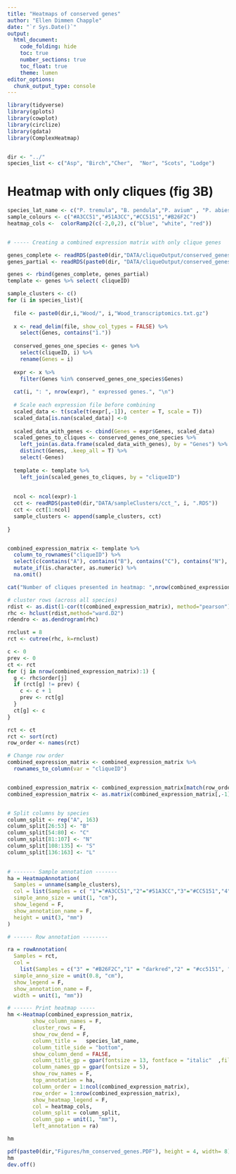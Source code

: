 ```yaml
---
title: "Heatmaps of conserved genes"
author: "Ellen Dimmen Chapple"
date: "`r Sys.Date()`"
output: 
  html_document:
    code_folding: hide
    toc: true
    number_sections: true
    toc_float: true
    theme: lumen
editor_options:
  chunk_output_type: console
---
```


```r

library(tidyverse)
library(gplots)
library(cowplot)
library(circlize)
library(gdata)
library(ComplexHeatmap)


dir <- "../"
species_list <- c("Asp", "Birch","Cher",  "Nor", "Scots", "Lodge") 

```


# Heatmap with only cliques (fig 3B)

```r

species_lat_name <- c("P. tremula", "B. pendula","P. avium" , "P. abies", "P. sylvestris", "P. contorta")
sample_colours <- c("#A3CC51","#51A3CC","#CC5151","#B26F2C")
heatmap_cols <-  colorRamp2(c(-2,0,2), c("blue", "white", "red"))


# ----- Creating a combined expression matrix with only clique genes

genes_complete <- readRDS(paste0(dir,"DATA/cliqueOutput/conserved_genes_COMPLETE_wider.RDS"))
genes_partial <- readRDS(paste0(dir, "DATA/cliqueOutput/conserved_genes_PARTIAL_wider.RDS")) %>% filter(conservedType == "partiallySign") %>% select(-(OriginalCliqueSize))

genes <- rbind(genes_complete, genes_partial)
template <- genes %>% select( cliqueID)

sample_clusters <- c()
for (i in species_list){
 
  file <- paste0(dir,i,"Wood/", i,"Wood_transcriptomics.txt.gz")
  
  x <- read_delim(file, show_col_types = FALSE) %>%
    select(Genes, contains("1."))
  
  conserved_genes_one_species <- genes %>% 
    select(cliqueID, i) %>% 
    rename(Genes = i)
  
  expr <- x %>% 
    filter(Genes %in% conserved_genes_one_species$Genes)
  
  cat(i, ": ", nrow(expr), " expressed genes.", "\n")
  
  # Scale each expression file before combining
  scaled_data <- t(scale(t(expr[,-1]), center = T, scale = T))
  scaled_data[is.nan(scaled_data)] <-0 
  
  scaled_data_with_genes <- cbind(Genes = expr$Genes, scaled_data)
  scaled_genes_to_cliques <- conserved_genes_one_species %>% 
    left_join(as.data.frame(scaled_data_with_genes), by = "Genes") %>% 
    distinct(Genes, .keep_all = T) %>% 
    select(-Genes)
  
  template <- template %>% 
    left_join(scaled_genes_to_cliques, by = "cliqueID")
  
 
  ncol <- ncol(expr)-1
  cct <- readRDS(paste0(dir,"DATA/sampleClusters/cct_", i, ".RDS"))
  cct <- cct[1:ncol]
  sample_clusters <- append(sample_clusters, cct)
  
}


combined_expression_matrix <- template %>% 
  column_to_rownames("cliqueID") %>% 
  select(c(contains("A"), contains("B"), contains("C"), contains("N"), contains("S"), contains("L")))%>%
  mutate_if(is.character, as.numeric) %>% 
  na.omit() 

cat("Number of cliques presented in heatmap: ",nrow(combined_expression_matrix) )

# cluster rows (across all species)
rdist <- as.dist(1-cor(t(combined_expression_matrix), method="pearson"))
rhc <- hclust(rdist,method="ward.D2")
rdendro <- as.dendrogram(rhc)

rnclust = 8
rct <- cutree(rhc, k=rnclust)

c <- 0
prev <- 0
ct <- rct
for (j in nrow(combined_expression_matrix):1) {
  g <- rhc$order[j]
  if (rct[g] != prev) {
    c <- c + 1
    prev <- rct[g]
  }
  ct[g] <- c
}

rct <- ct
rct <- sort(rct)
row_order <- names(rct)

# Change row order 
combined_expression_matrix <- combined_expression_matrix %>% 
  rownames_to_column(var = "cliqueID")


combined_expression_matrix <- combined_expression_matrix[match(row_order, combined_expression_matrix$cliqueID),]
combined_expression_matrix <- as.matrix(combined_expression_matrix[,-1])


# Split columns by species
column_split <- rep("A", 163)
column_split[26:53] <- "B"
column_split[54:80] <- "C"
column_split[81:107] <- "N"
column_split[108:135] <- "S"
column_split[136:163] <- "L"

           
# ------- Sample annotation -------
ha = HeatmapAnnotation(
  Samples = unname(sample_clusters),
  col = list(Samples = c( "1"="#A3CC51","2"="#51A3CC","3"="#CC5151","4"="#B26F2C")),
  simple_anno_size = unit(1, "cm"),
  show_legend = F,
  show_annotation_name = F,
  height = unit(3, "mm")
)

# ------ Row annotation --------

ra = rowAnnotation(
  Samples = rct,
  col = 
    list(Samples = c("3" = "#B26F2C","1" = "darkred","2" = "#cc5151", "8" = "#A3CC51", "6" = "#51A3CC", "7" = "#034e7b" ,  "4" ="chocolate4", "5" ="mediumpurple3")),
  simple_anno_size = unit(0.8, "cm"),
  show_legend = F,
  show_annotation_name = F,
  width = unit(1, "mm"))

# ------ Print heatmap -----
hm <-Heatmap(combined_expression_matrix,
        show_column_names = F,
        cluster_rows = F,
        show_row_dend = F,
        column_title =   species_lat_name,
        column_title_side = "bottom",
        show_column_dend = FALSE,
        column_title_gp = gpar(fontsize = 13, fontface = "italic"  ,fill = "white", border = "white" ),
        column_names_gp = gpar(fontsize = 5),
        show_row_names = F,
        top_annotation = ha,
        column_order = 1:ncol(combined_expression_matrix),
        row_order = 1:nrow(combined_expression_matrix),
        show_heatmap_legend = F,
        col = heatmap_cols,
        column_split = column_split,
        column_gap = unit(1, "mm"),
        left_annotation = ra)

hm

pdf(paste0(dir,"Figures/hm_conserved_genes.PDF"), height = 4, width= 8)
hm
dev.off()



```

